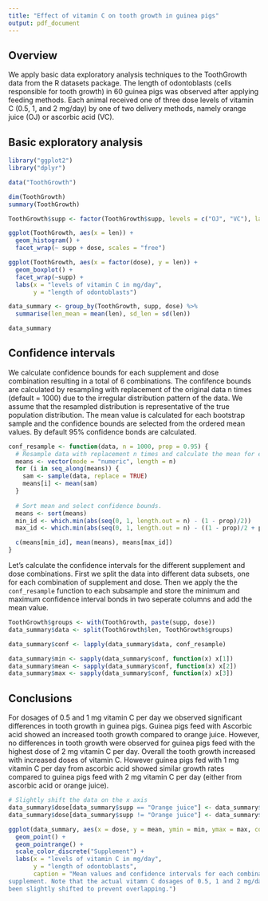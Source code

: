 ```yaml
---
title: "Effect of vitamin C on tooth growth in guinea pigs"
output: pdf_document
---
```


## Overview

We apply basic data exploratory analysis techniques to the ToothGrowth data from the R datasets package. The length of odontoblasts (cells responsible for tooth growth) in 60 guinea pigs was observed after applying feeding methods. Each animal received one of three dose levels of vitamin C (0.5, 1, and 2 mg/day) by one of two delivery methods, namely orange juice (OJ) or ascorbic acid (VC).

## Basic exploratory analysis

```r
library("ggplot2")
library("dplyr")

data("ToothGrowth")

dim(ToothGrowth)
summary(ToothGrowth)

ToothGrowth$supp <- factor(ToothGrowth$supp, levels = c("OJ", "VC"), labels = c("Orange juice", "Ascorbic acid"))

ggplot(ToothGrowth, aes(x = len)) +
  geom_histogram() +
  facet_wrap(~ supp + dose, scales = "free")

ggplot(ToothGrowth, aes(x = factor(dose), y = len)) +
  geom_boxplot() +
  facet_wrap(~supp) +
  labs(x = "levels of vitamin C in mg/day",
       y = "length of odontoblasts")

data_summary <- group_by(ToothGrowth, supp, dose) %>% 
  summarise(len_mean = mean(len), sd_len = sd(len))

data_summary
```

## Confidence intervals

We calculate confidence bounds for each supplement and dose combination resulting in a total of 6 combinations. The confifence bounds are calculated by resampling with replacement of the original data n times (default = 1000) due to the irregular distribution pattern of the data. We assume that the resampled distribution is representative of the true population distribution. The mean value is calculated for each bootstrap sample and the confidence bounds are selected from the ordered mean values. By default 95% confidence bonds are calculated.

```r
conf_resample <- function(data, n = 1000, prop = 0.95) {
  # Resample data with replacement n times and calculate the mean for each sample.
  means <- vector(mode = "numeric", length = n)
  for (i in seq_along(means)) {
    sam <- sample(data, replace = TRUE)
    means[i] <- mean(sam)
  }
  
  # Sort mean and select confidence bounds.
  means <- sort(means)
  min_id <- which.min(abs(seq(0, 1, length.out = n) - (1 - prop)/2))
  max_id <- which.min(abs(seq(0, 1, length.out = n) - ((1 - prop)/2 + prop)))

  c(means[min_id], mean(means), means[max_id])
}
```

Let's calculate the confidence intervals for the different supplement and dose combinations. First we split the data into different data subsets, one for each combination of supplement and dose. Then we apply the the `conf_resample` function to each subsample and store the minimum and maximum confidence interval bonds in two seperate columns and add the mean value.

```r
ToothGrowth$groups <- with(ToothGrowth, paste(supp, dose))
data_summary$data <- split(ToothGrowth$len, ToothGrowth$groups)

data_summary$conf <- lapply(data_summary$data, conf_resample)

data_summary$min <- sapply(data_summary$conf, function(x) x[1])
data_summary$mean <- sapply(data_summary$conf, function(x) x[2])
data_summary$max <- sapply(data_summary$conf, function(x) x[3])
```


## Conclusions

For dosages of 0.5 and 1 mg vitamin C per day we observed significant differences in tooth growth in guinea pigs. Guinea pigs feed with Ascorbic acid showed an increased tooth growth compared to orange juice. However, no differences in tooth growth were observed for guinea pigs feed with the highest dose of 2 mg vitamin C per day. Overall the tooth growth increased with increased doses of vitamin C. However guinea pigs fed with 1 mg vitamin C per day from ascorbic acid showed similar growth rates compared to guinea pigs feed with 2 mg vitamin C per day (either from ascorbic acid or orange juice).

```r
# Slightly shift the data on the x axis
data_summary$dose[data_summary$supp == "Orange juice"] <- data_summary$dose[data_summary$supp == "Orange juice"] - 0.01
data_summary$dose[data_summary$supp != "Orange juice"] <- data_summary$dose[data_summary$supp != "Orange juice"] + 0.01

ggplot(data_summary, aes(x = dose, y = mean, ymin = min, ymax = max, col = supp)) +
  geom_point() +
  geom_pointrange() +
  scale_color_discrete("Supplement") +
  labs(x = "levels of vitamin C in mg/day",
       y = "length of odontoblasts",
       caption = "Mean values and confidence intervals for each combination of dose and 
supplement. Note that the actual vitamn C dosages of 0.5, 1 and 2 mg/day have 
been slightly shifted to prevent overlapping.")
```


